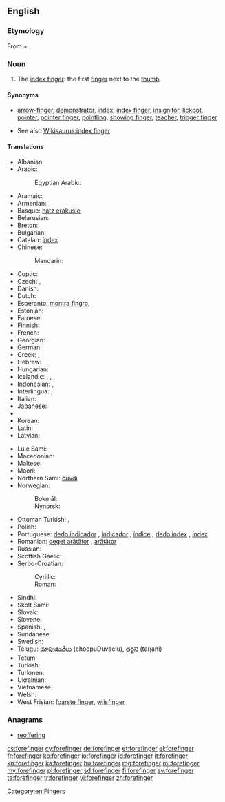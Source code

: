 ==English==

===Etymology===
From {{term|fore-}} + {{term|finger}}.

===Noun===
{{en-noun}}

# {{context|human|_|anatomy|lang=en}} The [[index finger]]: the first [[finger]] next to the [[thumb]].

====Synonyms====
* {{sense|index finger}} [[arrow-finger]], [[demonstrator]], [[index]], [[index finger]], [[insignitor]], [[lickpot]], [[pointer]], [[pointer finger]], [[pointling]], [[showing finger]], [[teacher]], [[trigger finger]]
* See also [[Wikisaurus:index finger]]

====Translations====
{{trans-top|first finger next to the thumb}}
* Albanian: {{t-|sq|gisht tregues|m}}
* Arabic: {{t-|ar|سبابة|f|tr=sabbāba|sc=Arab}}
*: Egyptian Arabic: {{tø|arz|سبابة|f|tr=sabbāba|sc=Arab}}
* Aramaic: {{tø|arc|ܡܛܘܚܬܐ|f|tr=maṭoḥtāʾ|sc=Hebr}}
* Armenian: {{t-|hy|ցուցամատ|tr=c'uc'amat|sc=Armn}}
* Basque: [[hatz erakusle]]
* Belarusian: {{t-|be|паказальны палец|m|tr=pakazálʹny páljec|sc=Cyrl}}
* Breton: {{t+|br|biz-yod|m}}
* Bulgarian: {{t+|bg|показалец|m|tr=pokazálec|sc=Cyrl}}
* Catalan: [[índex]] {{m}}
* Chinese:
*: Mandarin: {{t|cmn|食指|tr=shízhǐ|sc=Hani}}
* Coptic: {{tø|cop|ⲧⲏⲃ ⲛⲡⲛⲓ|m|tr=dīb ʔnʔbni, tīb ʔnʔpni}}
* Czech: {{t+|cs|ukazovák|m}}, {{t+|cs|ukazováček|m}}
* Danish: {{t-|da|pegefinger}}
* Dutch: {{t+|nl|wijsvinger|m}}
* Esperanto: [[montra fingro]], {{t-|eo|montrofingro}}
* Estonian: {{t-|et|nimetissõrm}}
* Faroese: {{t-|fo|fremstifingur|m}}
* Finnish: {{t+|fi|etusormi}}
* French: {{t+|fr|index|m}}
* Georgian: {{t-|ka|სალოკი თითი|tr=saloki titi|sc=Geor}}
* German: {{t+|de|Zeigefinger|m}}
* Greek: {{t+|el|δείκτης|m|tr=deíktis}}, {{t|el|λιχανός|m|sc=Grek}}
* Hebrew: {{t|he|אצבע מורה|m|tr=étzba moré|sc=Hebr}}
* Hungarian: {{t+|hu|mutatóujj}}
* Icelandic: {{t-|is|vísifingur|m}}, {{t-|is|sleikifingur|m}}, {{t-|is|bendifingur|m}}, {{t-|is|vísiputti|m}}
* Indonesian: {{t+|id|jari telunjuk}}, {{t-|id|tarjani}}
* Interlingua: {{t-|ia|digito indice}}, {{t-|ia|indice}}
* Italian: {{t+|it|indice|m}}
* Japanese: {{t+|ja|人差し指|tr=ひとさしゆび, hitosashiyubi|sc=Jpan}}
* {{trreq|kn}}
* Korean: {{t+|ko|집게손가락|tr=jipge-songarak|sc=Kore}}
* Latin: {{t-|la|index|c}}
* Latvian: {{t-|lv|rādītājpirksts|m}}
{{trans-mid}}
* Lule Sami: {{tø|smj|tjutjuk}}
* Macedonian: {{t-|mk|показалец|m|tr=pokazálec}}
* Maltese: {{t|mt|saba’ l-werrej|m}}
* Maori: {{t-|mi|kōroa}}
* Northern Sami: [[čuvdi]]
* Norwegian:
*: Bokmål: {{t-|nb|pekefinger|m}}
*: Nynorsk: {{t-|nn|peikefinger|m}}
* Ottoman Turkish: {{tø|ota|سبابه|tr=sebbâbe|sc=ota-Arab}}, {{tø|ota|شهادت پرمغي|tr=šahadet barmaği|sc=ota-Arab}}
* Polish: {{t+|pl|palec wskazujący|m}}
* Portuguese: [[dedo indicador]] {{m}}, [[indicador]] {{m}}, [[índice]] {{m}} {{qualifier|Portugal}}, [[dedo índex]] {{m}} {{qualifier|Portugal}}, [[índex]] {{m}} {{qualifier|Portugal}}
* Romanian: [[deget arătător]] {{n}}, [[arătător]] {{n}}
* Russian: {{t+|ru|указательный палец|m|tr=ukazátel'nyj pálec}}
* Scottish Gaelic: {{t-|gd|sgealbag|f}}
* Serbo-Croatian:
*: Cyrillic: {{t-|sh|кажипрст|m|alt=ка̀жипрст}}
*: Roman: {{t-|sh|kažiprst|m|alt=kàžiprst}}
* Sindhi: {{sd-Arab|[[ڏَسِڻِي]]}} {{f}}
* Skolt Sami: {{tø|sms|čuõjjiǩ}}
* Slovak: {{t-|sk|ukazovák|m}}
* Slovene: {{t+|sl|kazalec|m}}
* Spanish: {{t+|es|índice|m}}, {{t-|es|dedo índice|m}}
* Sundanese: {{t-|su|curuk}}
* Swedish: {{t+|sv|pekfinger|n}}
* Telugu: [[చూపుడువేలు]] (choopuDuvaelu), [[తర్జని]] (tarjani)
* Tetum: {{tø|tet|liman fuan hatudu}}
* Turkish: {{t+|tr|işaret parmağı}}
* Turkmen: {{t-|tk|süýem barmak}}
* Ukrainian: {{t-|uk|вказівний палець|m|tr=vkazívnyj pálecʹ|sc=Cyrl}}
* Vietnamese: {{t+|vi|ngón tay trỏ}}
* Welsh: {{t+|cy|mynegfys}}
* West Frisian: [[foarste finger]], [[wiisfinger]]
{{trans-bottom}}

===Anagrams===
* [[reoffering#English|reoffering]]

[[Category:en:Fingers]]

[[cs:forefinger]]
[[cy:forefinger]]
[[de:forefinger]]
[[et:forefinger]]
[[el:forefinger]]
[[fr:forefinger]]
[[ko:forefinger]]
[[io:forefinger]]
[[id:forefinger]]
[[it:forefinger]]
[[kn:forefinger]]
[[ka:forefinger]]
[[hu:forefinger]]
[[mg:forefinger]]
[[ml:forefinger]]
[[my:forefinger]]
[[pl:forefinger]]
[[sd:forefinger]]
[[fi:forefinger]]
[[sv:forefinger]]
[[ta:forefinger]]
[[tr:forefinger]]
[[vi:forefinger]]
[[zh:forefinger]]